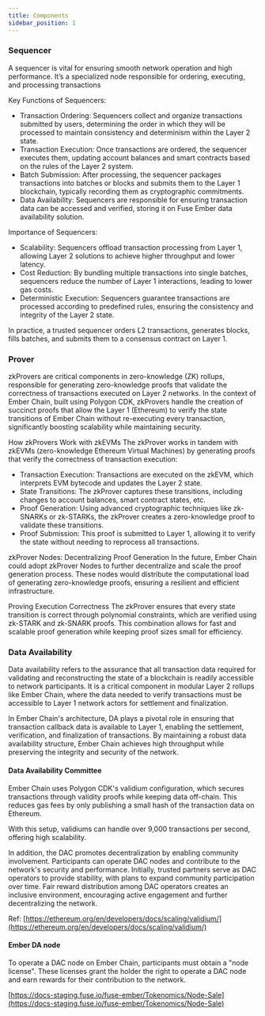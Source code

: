 ```yaml
---
title: Components
sidebar_position: 1
---
```


### Sequencer

A sequencer is vital for ensuring smooth network operation and high performance. It’s a specialized node responsible for ordering, executing, and processing transactions

Key Functions of Sequencers:

* Transaction Ordering: Sequencers collect and organize transactions submitted by users, determining the order in which they will be processed to maintain consistency and determinism within the Layer 2 state.
* Transaction Execution: Once transactions are ordered, the sequencer executes them, updating account balances and smart contracts based on the rules of the Layer 2 system.
* Batch Submission: After processing, the sequencer packages transactions into batches or blocks and submits them to the Layer 1 blockchain, typically recording them as cryptographic commitments.
* Data Availability: Sequencers are responsible for ensuring transaction data can be accessed and verified, storing it on Fuse Ember data availability solution.

Importance of Sequencers:

* Scalability: Sequencers offload transaction processing from Layer 1, allowing Layer 2 solutions to achieve higher throughput and lower latency.
* Cost Reduction: By bundling multiple transactions into single batches, sequencers reduce the number of Layer 1 interactions, leading to lower gas costs.
* Deterministic Execution: Sequencers guarantee transactions are processed according to predefined rules, ensuring the consistency and integrity of the Layer 2 state.

In practice, a trusted sequencer orders L2 transactions, generates blocks, fills batches, and submits them to a consensus contract on Layer 1.

### Prover

zkProvers are critical components in zero-knowledge (ZK) rollups, responsible for generating zero-knowledge proofs that validate the correctness of transactions executed on Layer 2 networks. In the context of Ember Chain, built using Polygon CDK, zkProvers handle the creation of succinct proofs that allow the Layer 1 (Ethereum) to verify the state transitions of Ember Chain without re-executing every transaction, significantly boosting scalability while maintaining security.

How zkProvers Work with zkEVMs
The zkProver works in tandem with zkEVMs (zero-knowledge Ethereum Virtual Machines) by generating proofs that verify the correctness of transaction execution:

* Transaction Execution: Transactions are executed on the zkEVM, which interprets EVM bytecode and updates the Layer 2 state.
* State Transitions: The zkProver captures these transitions, including changes to account balances, smart contract states, etc.
* Proof Generation: Using advanced cryptographic techniques like zk-SNARKs or zk-STARKs, the zkProver creates a zero-knowledge proof to validate these transitions.
* Proof Submission: This proof is submitted to Layer 1, allowing it to verify the state without needing to reprocess all transactions.

zkProver Nodes: Decentralizing Proof Generation
In the future, Ember Chain could adopt zkProver Nodes to further decentralize and scale the proof generation process. These nodes would distribute the computational load of generating zero-knowledge proofs, ensuring a resilient and efficient infrastructure.

Proving Execution Correctness
The zkProver ensures that every state transition is correct through polynomial constraints, which are verified using zk-STARK and zk-SNARK proofs. This combination allows for fast and scalable proof generation while keeping proof sizes small for efficiency.

### Data Availability

Data availability refers to the assurance that all transaction data required for validating and reconstructing the state of a blockchain is readily accessible to network participants. It is a critical component in modular Layer 2 rollups like Ember Chain, where the data needed to verify transactions must be accessible to Layer 1 network actors for settlement and finalization.

In Ember Chain's architecture, DA plays a pivotal role in ensuring that transaction callback data is available to Layer 1, enabling the settlement, verification, and finalization of transactions. By maintaining a robust data availability structure, Ember Chain achieves high throughput while preserving the integrity and security of the network.

#### Data Availability Committee

Ember Chain uses Polygon CDK's validium configuration, which secures transactions through validity proofs while keeping data off-chain. This reduces gas fees by only publishing a small hash of the transaction data on Ethereum.

With this setup, validiums can handle over 9,000 transactions per second, offering high scalability.

In addition, the DAC promotes decentralization by enabling community involvement. Participants can operate DAC nodes and contribute to the network's security and performance. Initially, trusted partners serve as DAC operators to provide stability, with plans to expand community participation over time. Fair reward distribution among DAC operators creates an inclusive environment, encouraging active engagement and further decentralizing the network.

Ref: [https://ethereum.org/en/developers/docs/scaling/validium/](https://ethereum.org/en/developers/docs/scaling/validium/)

#### Ember DA node

To operate a DAC node on Ember Chain, participants must obtain a "node license". These licenses grant the holder the right to operate a DAC node and earn rewards for their contribution to the network.

[https://docs-staging.fuse.io/fuse-ember/Tokenomics/Node-Sale](https://docs-staging.fuse.io/fuse-ember/Tokenomics/Node-Sale)
